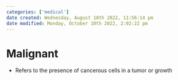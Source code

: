 ```yaml
---
categories: ['medical']
date created: Wednesday, August 10th 2022, 11:56:14 pm
date modified: Monday, October 10th 2022, 2:02:22 pm
---
```


# Malignant
- Refers to the presence of cancerous cells in a tumor or growth



